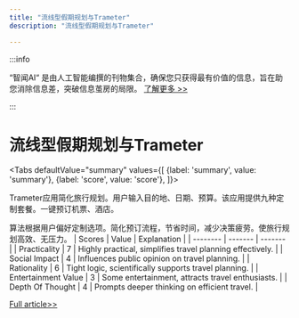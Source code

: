 ```yaml
---
title: "流线型假期规划与Trameter"
description: "流线型假期规划与Trameter"

---
```



:::info

“智闻AI“ 是由人工智能编撰的刊物集合，确保您只获得最有价值的信息，旨在助您消除信息差，突破信息茧房的局限。  [了解更多 >>](/)

:::

# 流线型假期规划与Trameter


<Tabs
	defaultValue="summary"
	values={[
	{label: 'summary', value: 'summary'},
	{label: 'score', value: 'score'},
]}>
<TabItem value="summary">


Trameter应用简化旅行规划。用户输入目的地、日期、预算。该应用提供九种定制套餐。一键预订机票、酒店。

算法根据用户偏好定制选项。简化预订流程，节省时间，减少决策疲劳。使旅行规划高效、无压力。
</TabItem>
<TabItem value="score">
	| Scores     | Value   | Explanation |
	| -------- | ------- | ------- |
	| Practicality  | 7    | Highly practical, simplifies travel planning effectively.    |
	| Social Impact | 4     | Influences public opinion on travel planning.    |
	| Rationality    | 6    | Tight logic, scientifically supports travel planning.    |
	| Entertainment Value    | 3    | Some entertainment, attracts travel enthusiasts.    |
	| Depth Of Thought    | 4    | Prompts deeper thinking on efficient travel.    |
</TabItem>
</Tabs>

[Full article>>](https://www.producthunt.com/posts/trameter-2)
